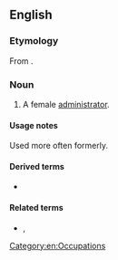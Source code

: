 ==English==

===Etymology===
From {{NL.}} {{m|la|administrātrix}}.

===Noun===
{{en-noun|administratrices|administratixes}}

# A female [[administrator]].

====Usage notes====
Used more often formerly.

====Derived terms====
* {{l|en|administratrixship}}

====Related terms====
* {{l|en|administer}}, {{l|en|administrative}}

[[Category:en:Occupations]]